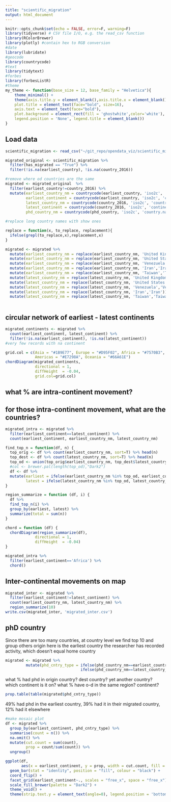 ```yaml
---
title: "scientific_migration"
output: html_document
---
```


```r
knitr::opts_chunk$set(echo = FALSE, error=F, warning=F)
library(tidyverse) # CSV file I/O, e.g. the read_csv function
library(RColorBrewer)
library(plotly) #contain hex to RGB conversion
#date
library(lubridate)
#geocode
library(countrycode)
#text
library(tidytext)
#forbes
library(forbesListR)
#theme
my_theme <- function(base_size = 12, base_family = "Helvetica"){
    theme_minimal() +
    theme(axis.title.y = element_blank(),axis.title.x = element_blank(),
    plot.title = element_text(face="bold", size=16),
    axis.text = element_text(face="bold"),
    plot.background = element_rect(fill = 'ghostwhite',color='white'),
    legend.position = 'None', legend.title = element_blank())
}

```

## Load data

```r
scientific_migration <- read_csv("~/git_repo/opendata_viz/scientific_migration/scientific_migration.csv")
```

```r
migrated_original <- scientific_migration %>%
  filter(has_migrated == "True") %>%
  filter(!is.na(earliest_country), !is.na(country_2016))

#remove where od countries are the same
migrated <- migrated_original  %>%
  filter(earliest_country!=country_2016) %>%
  mutate(earliest_country_nm = countrycode(earliest_country, 'iso2c', 'country.name'),
         earliest_continent = countrycode(earliest_country, 'iso2c', 'continent'),
         latest_country_nm = countrycode(country_2016, 'iso2c', 'country.name'),
         latest_continent = countrycode(country_2016, 'iso2c', 'continent'),
         phd_country_nm = countrycode(phd_country, 'iso2c', 'country.name')) 

#replace long country names with show ones

replace = function(x, to_replace, replacement){
  ifelse(grepl(to_replace,x),replacement,x)
}

migrated <- migrated %>%
  mutate(earliest_country_nm = replace(earliest_country_nm, 'United Kingdom','UK')) %>%
  mutate(earliest_country_nm = replace(earliest_country_nm, 'United States','US')) %>%
  mutate(earliest_country_nm = replace(earliest_country_nm, 'Venezuela','Venezuela')) %>%
  mutate(earliest_country_nm = replace(earliest_country_nm, 'Iran','Iran')) %>% 
  mutate(earliest_country_nm = replace(earliest_country_nm, 'Taiwan','Taiwan')) %>% 
  mutate(latest_country_nm = replace(latest_country_nm, 'United Kingdom','UK')) %>%
  mutate(latest_country_nm = replace(latest_country_nm, 'United States','US')) %>%
  mutate(latest_country_nm = replace(latest_country_nm, 'Venezuela','Venezuela')) %>%
  mutate(latest_country_nm = replace(latest_country_nm, 'Iran','Iran')) %>%
  mutate(latest_country_nm = replace(latest_country_nm, 'Taiwan','Taiwan'))
  
```

## circular network of earliest - latest continents
```r
migrated_continents <- migrated %>%
  count(earliest_continent, latest_continent) %>% 
  filter(!is.na(earliest_continent), !is.na(latest_continent))
#very few records with na continent

grid.col = c(Asia = "#1B9E77", Europe = "#D95F02", Africa = "#7570B3",
             Americas = "#E7298A", Oceania = "#66A61E")
chordDiagram(migrated_continents, 
             directional = 1, 
             diffHeight  = -0.04,
             grid.col=grid.col)
```

## what % are intra-continent movement?

## for those intra-continent movement, what are the countries?

```r
migrated_intra <- migrated %>%
  filter(earliest_continent==latest_continent) %>%
  count(earliest_continent, earliest_country_nm, latest_country_nm)
```

```r
find_top_n = function(df, n) {
  top_orig <- df %>% count(earliest_country_nm, sort=T) %>% head(n)
  top_dest <- df %>% count(latest_country_nm, sort=T) %>% head(n)
  top_od <- union(top_orig$earliest_country_nm, top_dest$latest_country_nm)
  #col <- brewer.pal(length(top_od),"Dark2")
  df <- df %>% 
  mutate(earliest = ifelse(earliest_country_nm %in% top_od, earliest_country_nm,'others'),
         latest = ifelse(latest_country_nm %in% top_od, latest_country_nm,'others'))
}

region_summarize = function (df, i) {
  df %>% 
  find_top_n(i) %>%
  group_by(earliest, latest) %>%
  summarize(total = sum(n))
}

chord = function (df) {
  chordDiagram(region_summarize(df), 
             directional = 1, 
             diffHeight  = -0.04)
}
```

```r
migrated_intra %>% 
  filter(earliest_continent=='Africa') %>% 
  chord()
```
## Inter-continental movements on map

```r
migrated_inter <- migrated %>%
  filter(earliest_continent!=latest_continent) %>%
  count(earliest_country_nm, latest_country_nm) %>% 
  region_summarize(10)
write.csv(migrated_inter, 'migrated_inter.csv')
```



## phD country
Since there are too many countries, at country level we find top 10 and group others
origin here is the earliest country the researcher has recorded activity, which doesn't equal home country

```r
migrated <- migrated %>% 
         mutate(phd_cntry_type = ifelse(phd_country_nm==earliest_country_nm, 'same as earliest',
                                 ifelse(phd_country_nm==latest_country_nm, 'same as latest','others')))
```

what % had phd in origin country? dest country? yet another country? 
which continent is it on?
what % have o-d in the same region? continent?

```r
prop.table(table(migrated$phd_cntry_type))
```
49% had phd in the earliest country, 39% had it in their migrated country, 12% had it elsewhere


```r
#make mosaic plot 
df <- migrated %>%
  group_by(earliest_continent, phd_cntry_type) %>%
  summarise(count = n()) %>%
  na.omit() %>%
  mutate(cut.count = sum(count),
         prop = count/sum(count)) %>%
  ungroup()

ggplot(df,
       aes(x = earliest_continent, y = prop, width = cut.count, fill = phd_cntry_type)) +
  geom_bar(stat = "identity", position = "fill", colour = "black") +
  coord_flip() +
  facet_grid(earliest_continent~., scales = "free_x", space = "free_x") +
  scale_fill_brewer(palette = "Dark2") +
  theme_void() + 
  theme(strip.text.y = element_text(angle=0), legend.position = 'bottom')
```


